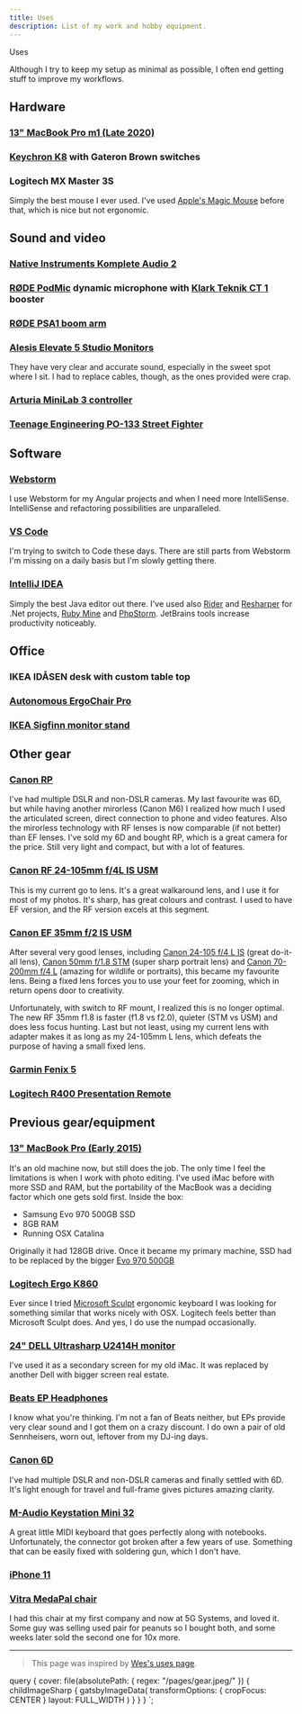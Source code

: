 ```yaml
---
title: Uses
description: List of my work and hobby equipment.
---
```



<H>Uses</H>

Although I try to keep my setup as minimal as possible, I often end getting stuff to improve my workflows.

## Hardware

### [13" MacBook Pro m1 (Late 2020)](https://everymac.com/systems/apple/macbook_pro/specs/macbook-pro-m1-8-core-13-2020-specs.html)

### [Keychron K8](https://www.keychron.com/products/keychron-k8-tenkeyless-wireless-mechanical-keyboard) with Gateron Brown switches

### Logitech MX Master 3S

Simply the best mouse I ever used. I've used [Apple's Magic Mouse](https://en.wikipedia.org/wiki/Magic_Mouse) before that, which is nice but not ergonomic.

## Sound and video

### [Native Instruments Komplete Audio 2](https://www.native-instruments.com/en/products/komplete/audio-interfaces/komplete-audio-1-audio-2/)

### [RØDE PodMic](https://rode.com/en/microphones/broadcast/podmic) dynamic microphone with [Klark Teknik CT 1](https://www.klarkteknik.com/product.html?modelCode=P0E2N) booster

### [RØDE PSA1 boom arm](https://rode.com/en/accessories/stands-bars/psa1)

### [Alesis Elevate 5 Studio Monitors](https://www.alesis.com/products/legacy/elevate-5)

They have very clear and accurate sound, especially in the sweet spot where I sit. I had to replace cables, though, as the ones provided were crap.

### [Arturia MiniLab 3 controller](https://www.arturia.com/products/hybrid-synths/minilab-3/overview)

### [Teenage Engineering PO-133 Street Fighter](https://teenage.engineering/store/po-133-street-fighter/)

## Software

### [Webstorm](https://www.jetbrains.com/webstorm/)

I use Webstorm for my Angular projects and when I need more IntelliSense. IntelliSense and refactoring possibilities are unparalleled.

### [VS Code](https://code.visualstudio.com/)

I'm trying to switch to Code these days. There are still parts from Webstorm I'm missing on a daily basis
but I'm slowly getting there.

### [IntelliJ IDEA](https://www.jetbrains.com/idea/)

Simply the best Java editor out there. I've used also [Rider](https://www.jetbrains.com/rider/) and [Resharper](https://www.jetbrains.com/resharper/) for .Net projects, [Ruby Mine](https://www.jetbrains.com/ruby/) and [PhpStorm](https://www.jetbrains.com/phpstorm/).
JetBrains tools increase productivity noticeably.

## Office

### IKEA IDÅSEN desk with custom table top

### [Autonomous ErgoChair Pro](https://www.autonomous.ai/office-chairs/ergonomic-chair)

### [IKEA Sigfinn monitor stand](https://www.ikea.com/at/de/p/sigfinn-monitorerhoehung-bambusfurnier-20362929/)

## Other gear

### [Canon RP](https://en.wikipedia.org/wiki/Canon_EOS_RP)

I've had multiple DSLR and non-DSLR cameras. My last favourite was 6D, but while having another mirorless (Canon M6) I realized how much I used the articulated screen, direct connection to phone and video features.
Also the mirorless technology with RF lenses is now comparable (if not better) than EF lenses. I've sold my 6D and bought RP, which is a great camera for the price. Still very light and compact, but with a lot of features.

### [Canon RF 24-105mm f/4L IS USM](https://www.kenrockwell.com/canon/eos-r/lenses/24-105mm.htm)

This is my current go to lens. It's a great walkaround lens, and I use it for most of my photos. It's sharp, has great colours and contrast. I used to have EF version, and the RF version excels at this segment.

### [Canon EF 35mm f/2 IS USM](https://www.kenrockwell.com/canon/lenses/35mm-is.htm)

After several very good lenses, including [Canon 24-105 f/4 L IS](https://www.kenrockwell.com/canon/lenses/24-105mm.htm) (great do-it-all lens), [Canon 50mm f/1.8 STM](https://www.kenrockwell.com/canon/lenses/50mm-f18-stm.htm) (super sharp portrait lens) and [Canon 70-200mm f/4 L](https://www.kenrockwell.com/canon/lenses/70-200mm-f4.htm) (amazing for wildlife or portraits), this became my favourite lens.
Being a fixed lens forces you to use your feet for zooming, which in return opens door to creativity.

Unfortunately, with switch to RF mount, I realized this is no longer optimal. The new RF 35mm f1.8 is faster (f1.8 vs f2.0), quieter (STM vs USM) and does less focus hunting. Last but not least, using my current lens with adapter makes it as long as my 24-105mm L lens, which defeats the purpose of having a small fixed lens.

### [Garmin Fenix 5](https://buy.garmin.com/en-US/US/p/552982)

### [Logitech R400 Presentation Remote](https://www.logitech.com/en-sg/product/wireless-presenter-r400)

## Previous gear/equipment

### [13" MacBook Pro (Early 2015)](https://everymac.com/systems/apple/macbook_pro/specs/macbook-pro-core-i5-2.7-13-early-2015-retina-display-specs.html)

It's an old machine now, but still does the job. The only time I feel the limitations is when I work with photo editing.
I've used iMac before with more SSD and RAM, but the portability of the MacBook was a deciding factor which one gets sold first. Inside the box:

- Samsung Evo 970 500GB SSD
- 8GB RAM
- Running OSX Catalina

Originally it had 128GB drive. Once it became my primary machine, SSD had to be replaced by the bigger [Evo 970 500GB](https://www.samsung.com/us/computing/memory-storage/solid-state-drives/ssd-970-evo-nvme-m2-500gb-mz-v7e500bw/)

### [Logitech Ergo K860](https://www.logitech.com/en-us/product/k860-split-ergonomic-keyboard)

Ever since I tried [Microsoft Sculpt](https://www.microsoft.com/accessories/en-us/products/keyboards/sculpt-ergonomic-desktop/l5v-00001) ergonomic keyboard I was looking for something similar that works nicely with OSX. Logitech feels better than Microsoft Sculpt does. And yes, I do use the numpad occasionally.

### [24" DELL Ultrasharp U2414H monitor](https://www.dell.com/hr/business/p/dell-u2414h/pd)

I've used it as a secondary screen for my old iMac. It was replaced by another Dell with bigger screen real estate.

### [Beats EP Headphones](https://www.beatsbydre.com/headphones/beats-ep)

I know what you're thinking. I'm not a fan of Beats neither, but EPs provide very clear sound and I got them on a crazy discount.
I do own a pair of old Sennheisers, worn out, leftover from my DJ-ing days.

### [Canon 6D](https://en.wikipedia.org/wiki/Canon_EOS_6D)

I've had multiple DSLR and non-DSLR cameras and finally settled with 6D. It's light enough for travel and full-frame gives pictures amazing clarity.

### [M-Audio Keystation Mini 32](https://m-audio.com/products/view/keystation-mini-32)

A great little MIDI keyboard that goes perfectly along with notebooks. Unfortunately, the connector got broken after a few years of use. Something that can be easily fixed with soldering gun, which I don't have.

### [iPhone 11](https://www.apple.com/iphone-11)

### [Vitra MedaPal chair](https://www.design-bestseller.de/vitra-medapal-ohne-verstellbare-lumbalstuetze.html?sku=808080&cpkey=qgfi_Yb23Jr11znM77K45OkBV2rcSCUx-bnyK3SHKtTznATVMqHUeBWXz8h8SByQ&gclid=Cj0KCQjw7qn1BRDqARIsAKMbHDaHeSBkXYWACjTNGbUSc6guypmmkXbr-JsmIHokJXNAgV9L5sdrLJIaAsRfEALw_wcB)

I had this chair at my first company and now at 5G Systems, and loved it. Some guy was selling used pair for peanuts so I bought both, and some weeks later sold the second one for 10x more.

---

> This page was inspired by [Wes's uses page](https://wesbos.com/uses).


  query {
    cover: file(absolutePath: { regex: "/pages/gear.jpeg/" }) {
      childImageSharp {
        gatsbyImageData(
          transformOptions: { cropFocus: CENTER }
          layout: FULL_WIDTH
        )
      }
    }
  }
`;

